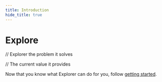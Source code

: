 ```yaml
---
title: Introduction
hide_title: true
---
```



# Explore <TierLabel tiers="Enterprise" />

<AlphaWarning/>

// Explorer the problem it solves

// The current value it provides

Now that you know what Explorer can do for you, follow [getting started](../getting-started).